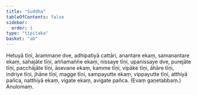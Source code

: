 ```yaml
---
title: "Suddha"
tableOfContents: false
sidebar:
  order: 1
type: "tipitaka"
basket: "ab"
---
```



<DynamicBreadcrumb />

<Division number="48">

<Paragraph number="646">
Hetuyā tīṇi, ārammaṇe dve, adhipatiyā cattāri, anantare ekaṃ, samanantare ekaṃ, sahajāte tīṇi, aññamaññe ekaṃ, nissaye tīṇi, upanissaye dve, purejāte tīṇi, pacchājāte tīṇi, āsevane ekaṃ, kamme tīṇi, vipāke tīṇi, āhāre tīṇi, indriye tīṇi, jhāne tīṇi, magge tīṇi, sampayutte ekaṃ, vippayutte tīṇi, atthiyā pañca, natthiyā ekaṃ, vigate ekaṃ, avigate pañca. (Evaṃ gaṇetabbaṃ.)

</Paragraph>
</Division>

<Paragraph number="647" type="center">
Anulomaṃ.
</Paragraph>